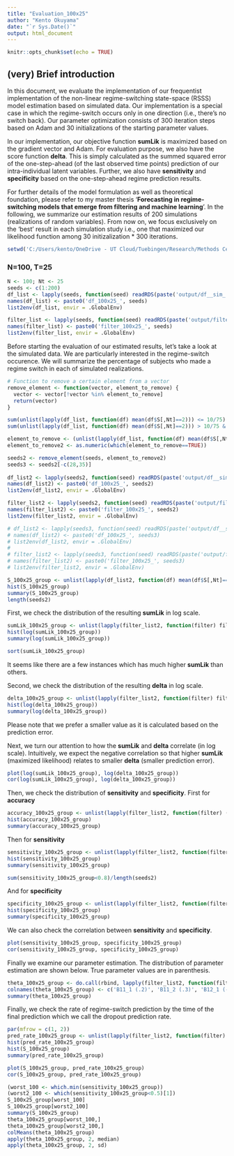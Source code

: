 ```yaml
---
title: "Evaluation_100x25"
author: "Kento Okuyama"
date: "`r Sys.Date()`"
output: html_document
---
```


```r
knitr::opts_chunk$set(echo = TRUE)
```

## (very) Brief introduction

In this document, we evaluate the implementation of our frequentist implementation of the non-linear regime-switching state-space (RSSS) model estimation based on simulated data. Our implementation is a special case in which the regime-switch occurs only in one direction (i.e., there's no switch back). Our parameter optimization consists of 300 iteration steps based on Adam and  30 initializations of the starting parameter values.

In our implementation, our objective function **sumLik** is maximized based on the gradient vector and Adam. For evaluation purpose, we also have the score function **delta**. This is simply calculated as the summed squared error of the one-step-ahead (of the last observed time points) prediction of our intra-individual latent variables. Further, we also have **sensitivity** and **specificity** based on the one-step-ahead regime prediction results. 

For further details of the model formulation as well as theoretical foundation, please refer to my master thesis '**Forecasting in regime-switching models that emerge from filtering and machine learning**'. In the following, we summarize our estimation results of 200 simulations (realizations of random variables). From now on, we focus exclusively on the 'best' result in each simulation study i.e., one that maximized our likelihood function among 30 initizalization * 300 iterations. 

```r
setwd('C:/Users/kento/OneDrive - UT Cloud/Tuebingen/Research/Methods Center/Regime_Switching/Simulation/20240602')
```

### N=100, T=25
```r
N <- 100; Nt <- 25
seeds <- c(1:200)
df_list <- lapply(seeds, function(seed) readRDS(paste('output/df__sim_', seed, '_N_', N, '_T_', Nt, '_O1_6_O2_3_L1_2.RDS', sep='')))
names(df_list) <- paste0('df_100x25_', seeds)
list2env(df_list, envir = .GlobalEnv)

filter_list <- lapply(seeds, function(seed) readRDS(paste('output/filter__sim_', seed, '_N_', N, '_T_', Nt, '_O1_6_O2_3_L1_2.RDS', sep='')))
names(filter_list) <- paste0('filter_100x25_', seeds)
list2env(filter_list, envir = .GlobalEnv)
```

Before starting the evaluation of our estimated results, let's take a look at the simulated data. We are particularly interested in the regime-switch occurence. We will summarize the percentage of subjects who made a regime switch in each of simulated realizations.

```r
# Function to remove a certain element from a vector
remove_element <- function(vector, element_to_remove) {
  vector <- vector[!vector %in% element_to_remove]
  return(vector)
}

sum(unlist(lapply(df_list, function(df) mean(df$S[,Nt]==2))) <= 10/75)
sum(unlist(lapply(df_list, function(df) mean(df$S[,Nt]==2))) > 10/75 & unlist(lapply(filter_list, function(filter) (filter$output_best$TP + filter$output_best$FP) / N) < 0.15))

element_to_remove <- (unlist(lapply(df_list, function(df) mean(df$S[,Nt]==2))) <= 10/75 * (75/8) * (8/75) + unlist(lapply(filter_list, function(filter) (filter$output_best$TP + filter$output_best$FP) / N) < 0.15)) > 0
element_to_remove2 <- as.numeric(which(element_to_remove==TRUE))

seeds2 <- remove_element(seeds, element_to_remove2)
seeds3 <- seeds2[-c(28,35)]
  
df_list2 <- lapply(seeds2, function(seed) readRDS(paste('output/df__sim_', seed, '_N_', N, '_T_', Nt, '_O1_6_O2_3_L1_2.RDS', sep='')))
names(df_list2) <- paste0('df_100x25_', seeds2)
list2env(df_list2, envir = .GlobalEnv)

filter_list2 <- lapply(seeds2, function(seed) readRDS(paste('output/filter__sim_', seed, '_N_', N, '_T_', Nt, '_O1_6_O2_3_L1_2.RDS', sep='')))
names(filter_list2) <- paste0('filter_100x25_', seeds2)
list2env(filter_list2, envir = .GlobalEnv)

# df_list2 <- lapply(seeds3, function(seed) readRDS(paste('output/df__sim_', seed, '_N_', N, '_T_', Nt, '_O1_6_O2_3_L1_2.RDS', sep='')))
# names(df_list2) <- paste0('df_100x25_', seeds3)
# list2env(df_list2, envir = .GlobalEnv)
# 
# filter_list2 <- lapply(seeds3, function(seed) readRDS(paste('output/filter__sim_', seed, '_N_', N, '_T_', Nt, '_O1_6_O2_3_L1_2.RDS', sep='')))
# names(filter_list2) <- paste0('filter_100x25_', seeds3)
# list2env(filter_list2, envir = .GlobalEnv)

S_100x25_group <- unlist(lapply(df_list2, function(df) mean(df$S[,Nt]==2)))
hist(S_100x25_group)
summary(S_100x25_group)
length(seeds2)

```

First, we check the distribution of the resulting **sumLik** in log scale.

```r
sumLik_100x25_group <- unlist(lapply(filter_list2, function(filter) filter$sumLik_best_NT))
hist(log(sumLik_100x25_group))
summary(log(sumLik_100x25_group))

sort(sumLik_100x25_group)
```
It seems like there are a few instances which has much higher **sumLik** than others.

Second, we check the distribution of the resulting **delta** in log scale.

```r
delta_100x25_group <- unlist(lapply(filter_list2, function(filter) filter$delta_N))
hist(log(delta_100x25_group))
summary(log(delta_100x25_group))
```

Please note that we prefer a smaller value as it is calculated based on the prediction error.

Next, we turn our attention to how the **sumLik** and **delta** correlate (in log scale). Intuitively, we expect the negative correlation so that higher **sumLik** (maximized likelihood) relates to smaller **delta** (smaller prediction error).

```r
plot(log(sumLik_100x25_group), log(delta_100x25_group))
cor(log(sumLik_100x25_group), log(delta_100x25_group))
```

Then, we check the distribution of **sensitivity** and **specificity**. First for **accuracy**
```r
accuracy_100x25_group <- unlist(lapply(filter_list2, function(filter) (filter$output_best$TP + filter$output_best$TN) / N))
hist(accuracy_100x25_group)
summary(accuracy_100x25_group)
```

Then for **sensitivity**
```r
sensitivity_100x25_group <- unlist(lapply(filter_list2, function(filter) filter$output_best$sensitivity))
hist(sensitivity_100x25_group)
summary(sensitivity_100x25_group)
```

```r
sum(sensitivity_100x25_group<0.8)/length(seeds2)
```

And for **specificity**

```r
specificity_100x25_group <- unlist(lapply(filter_list2, function(filter) filter$output_best$specificity))
hist(specificity_100x25_group)
summary(specificity_100x25_group)
```

We can also check the correlation between **sensitivity** and **specificity**.

```r
plot(sensitivity_100x25_group, specificity_100x25_group)
cor(sensitivity_100x25_group, specificity_100x25_group)
```

Finally we examine our parameter estimation. The distribution of parameter estimation are shown below. True parameter values are in parenthesis.

```r
theta_100x25_group <- do.call(rbind, lapply(filter_list2, function(filter) filter$theta_best))
colnames(theta_100x25_group) <- c('B11_1 (.2)', 'B11_2 (.3)', 'B12_1 (-.1)', 'B12_2 (-.2)', 'B21d_1 (.8)', 'B21d_2 (.8)', 'B22d_1 (.4)', 'B22d_2 (.4)', 'B31_1 (.1)', 'B31_2 (.1)', 'B32_1 (-.1)', 'B32_2 (-.1)', 'Lmdd_1 (1)', 'Lmdd_2 (0)', 'Lmdd_3 (.4)', 'Lmdd_4 (0)', 'Lmdd_5 (.8)', 'Lmdd_6 (0)', 'Lmdd_7 (0)', 'Lmdd_8 (1)', 'Lmdd_9 (0)', 'Lmdd_10 (.5)', 'Lmdd_11 (0)', 'Lmdd_12 (1.2)', 'Qd_1 (.2)', 'Qd_2 (.2)', 'Rd_1 (.3)', 'Rd_2 (.3)', 'Rd_3 (.3)', 'Rd_4 (.3)', 'Rd_5 (.3)', 'Rd_6 (.3)', 'gamma1 (3.5)', 'gamma2_1 (1)', 'gamma2_2 (1)')
summary(theta_100x25_group)
```

Finally, we check the rate of regime-switch prediction by the time of the final prediction which we call the dropout prediction rate.

```r
par(mfrow = c(1, 2))
pred_rate_100x25_group <- unlist(lapply(filter_list2, function(filter) (filter$output_best$TP + filter$output_best$FP) / N))
hist(pred_rate_100x25_group)
hist(S_100x25_group)
summary(pred_rate_100x25_group)
```

```r
plot(S_100x25_group, pred_rate_100x25_group)
cor(S_100x25_group, pred_rate_100x25_group)
```

```r
(worst_100 <- which.min(sensitivity_100x25_group))
(worst2_100 <- which(sensitivity_100x25_group<0.5)[1])
S_100x25_group[worst_100]
S_100x25_group[worst2_100]
summary(S_100x25_group)
theta_100x25_group[worst_100,]
theta_100x25_group[worst2_100,]
colMeans(theta_100x25_group)
apply(theta_100x25_group, 2, median)
apply(theta_100x25_group, 2, sd)
```

